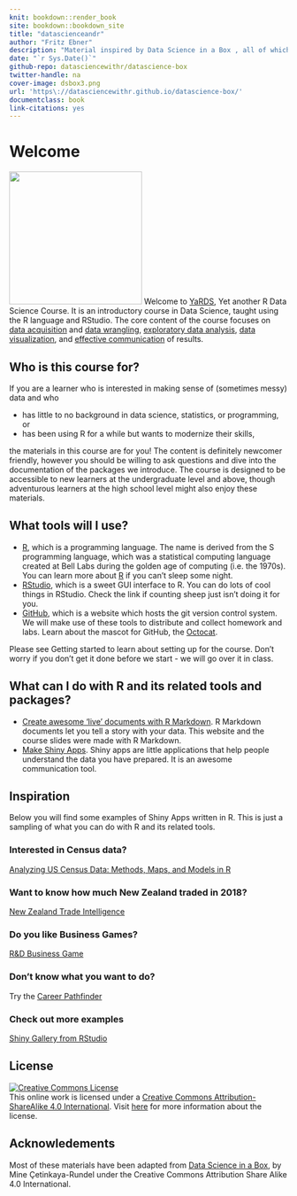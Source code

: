 ```yaml
---
knit: bookdown::render_book
site: bookdown::bookdown_site
title: "datascienceandr"
author: "Fritz Ebner"
description: "Material inspired by Data Science in a Box , all of which are freely-available and open-source."
date: "`r Sys.Date()`"
github-repo: datasciencewithr/datascience-box
twitter-handle: na
cover-image: dsbox3.png
url: 'https\://datasciencewithr.github.io/datascience-box/'
documentclass: book
link-citations: yes
---
```


# Welcome {.unnumbered}

<img src="dsbox3.png" class="cover" width="240" height="240"/> Welcome to [YaRDS](https://datasciencewithr.github.io/datascience-box/index.html), Yet another R Data Science Course.
It is an introductory course in Data Science, taught using the R language and RStudio.
The core content of the course focuses on [data acquisition](https://wiki.atlan.com/data-acquisition/) and [data wrangling](https://en.wikipedia.org/wiki/Data_wrangling), [exploratory data analysis](https://en.wikipedia.org/wiki/Exploratory_data_analysis), [data visualization](https://en.wikipedia.org/wiki/Data_visualization), and [effective communication](https://en.wikipedia.org/wiki/Communication) of results.

## Who is this course for? {.unnumbered}

If you are a learner who is interested in making sense of (sometimes messy) data and who

-   has little to no background in data science, statistics, or programming, or
-   has been using R for a while but wants to modernize their skills,

the materials in this course are for you!
The content is definitely newcomer friendly, however you should be willing to ask questions and dive into the documentation of the packages we introduce.
The course is designed to be accessible to new learners at the undergraduate level and above, though adventurous learners at the high school level might also enjoy these materials.

## What tools will I use? {.unnumbered}

-   [R](https://en.wikipedia.org/wiki/R_(programming_language)), which is a programming language. The name is derived from the S programming language, which was a statistical computing language created at Bell Labs during the golden age of computing (i.e. the 1970s). You can learn more about [R](https://en.wikipedia.org/wiki/R_(programming_language)) if you can't sleep some night.
-   [RStudio](https://en.wikipedia.org/wiki/RStudio), which is a sweet GUI interface to R. You can do lots of cool things in RStudio. Check the link if counting sheep just isn't doing it for you.
-   [GitHub](https://github.com/), which is a website which hosts the git version control system. We will make use of these tools to distribute and collect homework and labs. Learn about the mascot for GitHub, the [Octocat](https://en.wikipedia.org/wiki/GitHub#Mascot).

Please see Getting started to learn about setting up for the course.
Don't worry if you don't get it done before we start - we will go over it in class.

## What can I do with R and its related tools and packages? {.unnumbered}

-   [Create awesome 'live' documents with R Markdown](https://rmarkdown.rstudio.com/). R Markdown documents let you tell a story with your data. This website and the course slides were made with R Markdown.
-   [Make Shiny Apps](https://shiny.rstudio.com/). Shiny apps are little applications that help people understand the data you have prepared. It is an awesome communication tool.

## Inspiration {.unnumbered}

Below you will find some examples of Shiny Apps written in R.
This is just a sampling of what you can do with R and its related tools.

### Interested in Census data? {.unnumbered}

[Analyzing US Census Data: Methods, Maps, and Models in R](https://walker-data.com/census-r/index.html)

### Want to know how much New Zealand traded in 2018? {.unnumbered}

[New Zealand Trade Intelligence](https://gallery.shinyapps.io/nz-trade-dash/)

### Do you like Business Games? {.unnumbered}

[R&D Business Game](https://psim.shinyapps.io/business_game/)

### Don't know what you want to do? {.unnumbered}

Try the [Career Pathfinder](https://geom.shinyapps.io/careerpathfinder-beta/)

### Check out more examples {.unnumbered}

[Shiny Gallery from RStudio](https://shiny.rstudio.com/gallery/)

## License {.unnumbered}

<a rel="license" href="https://creativecommons.org/licenses/by-sa/4.0/"><img src="https://licensebuttons.net/l/by-sa/4.0/88x31.png" alt="Creative Commons License" style="border-width:0"/></a><br />This online work is licensed under a <a rel="license" href="https://creativecommons.org/licenses/by-sa/4.0/">Creative Commons Attribution-ShareAlike 4.0 International</a>.
Visit [here](https://github.com/rstudio-education/datascience-box/blob/master/LICENSE.md) for more information about the license.

## Acknowledements {.unnumbered}

Most of these materials have been adapted from [Data Science in a Box](https://https://datasciencebox.org/), by Mine Çetinkaya-Rundel under the Creative Commons Attribution Share Alike 4.0 International.
